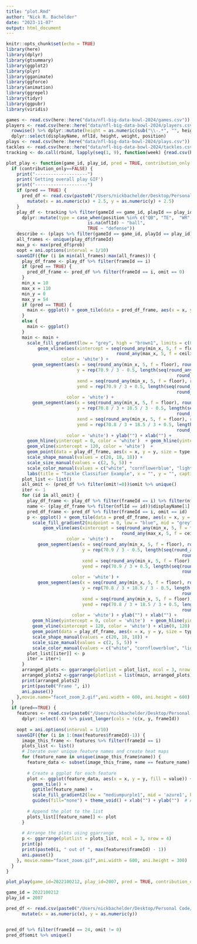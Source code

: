 ```yaml
---
title: "plot.Rmd"
author: "Nick R. Bachelder"
date: "2023-11-07"
output: html_document
---
```


```r
knitr::opts_chunk$set(echo = TRUE)
library(here)
library(dplyr)
library(gtsummary)
library(ggplot2)
library(plyr)
library(gganimate)
library(ggforce)
library(animation)
library(ggrepel)
library(tidyr)
library(ggpubr)
library(viridis)
```

```r
games <- read.csv(here::here("data/nfl-big-data-bowl-2024/games.csv"))
players <- read.csv(here::here("data/nfl-big-data-bowl-2024/players.csv")) %>% 
  rowwise() %>% dplyr::mutate(height = as.numeric(sub("\\-.*", "", height))*12 + as.numeric(sub('.+-(.+)', '\\1', height))) %>% ungroup() %>%
  dplyr::select(displayName, nflId, height, weight, position)
plays <- read.csv(here::here("data/nfl-big-data-bowl-2024/plays.csv"))
tackles <- read.csv(here::here("data/nfl-big-data-bowl-2024/tackles.csv"))
tracking <- do.call(rbind, lapply(seq(1, 9), function(week) {read.csv(here::here(paste0("data/nfl-big-data-bowl-2024/tracking_a_week_", week, ".csv")))}))
```

```r
plot_play <- function(game_id, play_id, pred = TRUE, contribution_only = FALSE) {
  if (contribution_only==FALSE) {
    print("--------------------")
    print('Getting overall play GIF')
    print("--------------------")
    if (pred == TRUE) {
      pred_df <- read.csv(paste0("/Users/nickbachelder/Desktop/Personal Code/Kaggle/Tackles/", game_id, "_", play_id, ".csv")) %>% dplyr::select(-X) %>% 
        mutate(x = as.numeric(x) + 2.5, y = as.numeric(y) + 2.5) 
    }
    play_df <- tracking %>% filter(gameId == game_id, playId == play_id) %>%
      dplyr::mutate(type = case_when(position %in% c("QB", "TE",  "WR", "G", "OLB", "RB", "C", "FB") ~ "offense", 
                               is.na(nflId) ~ "ball",
                               TRUE ~ "defense"))
    describe <- (plays %>% filter(gameId == game_id, playId == play_id))$playDescription[1]
    all_frames <- unique(play_df$frameId)
    max_p <- max(pred_df$prob)
    oopt = ani.options(interval = 1/10)
    saveGIF({for (i in min(all_frames):max(all_frames)) {
      play_df_frame <- play_df %>% filter(frameId == i)
      if (pred == TRUE) {
        pred_df_frame <- pred_df %>% filter(frameId == i, omit == 0) 
      }
      min_x = 10
      max_x = 110
      min_y = 0
      max_y = 54
      if (pred == TRUE) {
        main <- ggplot() + geom_tile(data = pred_df_frame, aes(x = x, y = y, fill = prob), width = 10, height = 10)
      }
      else {
        main <- ggplot()
      }
      main <- main +
        scale_fill_gradient(low = "grey", high = "brown1", limits = c(0, max_p)) +
            geom_vline(aes(xintercept = seq(round_any(min_x, 5, f = floor), 
                                          round_any(max_x, 5, f = ceiling), by = 5)), 
                     color = 'white') +
          geom_segment(aes(x = seq(round_any(min_x, 5, f = floor), round_any(max_x, 5, f = ceiling), by = 1 ), 
                           y = rep(70.9 / 3 - 0.5, length(seq(round_any(min_x, 5, f = floor), 
                                                                 round_any(max_x, 5, f = ceiling), by = 1 )) ), 
                           xend = seq(round_any(min_x, 5, f = floor), round_any(max_x, 5, f = ceiling), by = 1 ), 
                           yend = rep(70.9 / 3 + 0.5, length(seq(round_any(min_x, 5, f = floor), 
                                                                 round_any(max_x, 5, f = ceiling), by = 1 ))) ), 
                       color = 'white') +
          geom_segment(aes(x = seq(round_any(min_x, 5, f = floor), round_any(max_x, 5, f = ceiling), by = 1 ), 
                           y = rep(70.8 / 3 + 18.5 / 3 - 0.5, length(seq(round_any(min_x, 5, f = floor), 
                                                                 round_any(max_x, 5, f = ceiling), by = 1 )) ), 
                           xend = seq(round_any(min_x, 5, f = floor), round_any(max_x, 5, f = ceiling), by = 1 ), 
                           yend = rep(70.8 / 3 + 18.5 / 3 + 0.5, length(seq(round_any(min_x, 5, f = floor), 
                                                                 round_any(max_x, 5, f = ceiling), by = 1 ))) ), 
                       color = 'white') + ylab("") + xlab("") + 
        geom_hline(yintercept = 0, color = 'white')  + geom_hline(yintercept = 54, color = 'white') + geom_vline(xintercept = 0, color = 'white') + 
        geom_vline(xintercept = 120, color = 'white')  + 
        geom_point(data = play_df_frame, aes(x = x, y = y, size = type, color = type, shape = type))  +
        scale_shape_manual(values = c(20, 18, 18)) +
        scale_size_manual(values = c(2, 5, 5)) +
        scale_color_manual(values = c("white", "cornflowerblue", "lightseagreen")) +
        labs(title = "Tackle Classifier Example", x = "", y = "", caption = describe) + xlim(0, 120) + ylim(0, 54) + theme_minimal() 
      plot_list <- list()
      all_omit <- (pred_df %>% filter(omit!=0))$omit %>% unique()
      iter <- 1
      for (id in all_omit) {
        play_df_frame <- play_df %>% filter(frameId == i) %>% filter(nflId == id | type == 'ball')
        name <- (play_df_frame %>% filter(nflId == id))$displayName[1]
        pred_df_frame <- pred_df %>% filter(frameId == i, omit == id) 
        p <- ggplot() + geom_tile(data = pred_df_frame, aes(x = x, y = y, fill = prob), width = 10, height = 10)  +
          scale_fill_gradient2(midpoint = 0, low = "blue", mid = "grey", high = "brown1", limits = c(-.1, .1)) +
              geom_vline(aes(xintercept = seq(round_any(min_x, 5, f = floor), 
                                            round_any(max_x, 5, f = ceiling), by = 5)), 
                       color = 'white') +
            geom_segment(aes(x = seq(round_any(min_x, 5, f = floor), round_any(max_x, 5, f = ceiling), by = 1 ), 
                             y = rep(70.9 / 3 - 0.5, length(seq(round_any(min_x, 5, f = floor), 
                                                                   round_any(max_x, 5, f = ceiling), by = 1 )) ), 
                             xend = seq(round_any(min_x, 5, f = floor), round_any(max_x, 5, f = ceiling), by = 1 ), 
                             yend = rep(70.9 / 3 + 0.5, length(seq(round_any(min_x, 5, f = floor), 
                                                                   round_any(max_x, 5, f = ceiling), by = 1 ))) ), 
                         color = 'white') +
            geom_segment(aes(x = seq(round_any(min_x, 5, f = floor), round_any(max_x, 5, f = ceiling), by = 1 ), 
                             y = rep(70.8 / 3 + 18.5 / 3 - 0.5, length(seq(round_any(min_x, 5, f = floor), 
                                                                   round_any(max_x, 5, f = ceiling), by = 1 )) ), 
                             xend = seq(round_any(min_x, 5, f = floor), round_any(max_x, 5, f = ceiling), by = 1 ), 
                             yend = rep(70.8 / 3 + 18.5 / 3 + 0.5, length(seq(round_any(min_x, 5, f = floor), 
                                                                   round_any(max_x, 5, f = ceiling), by = 1 ))) ), 
                         color = 'white') + ylab("") + xlab("") + 
          geom_hline(yintercept = 0, color = 'white')  + geom_hline(yintercept = 54, color = 'white') + geom_vline(xintercept = 0, color = 'white') + 
          geom_vline(xintercept = 120, color = 'white') + xlim(0, 120) + ylim(0, 54)  +
          geom_point(data = play_df_frame, aes(x = x, y = y, size = type, color = type, shape = type))  +
          scale_shape_manual(values = c(20, 18, 18)) +
          scale_size_manual(values = c(2, 5, 5)) +
          scale_color_manual(values = c("white", "cornflowerblue", "lightseagreen")) + theme_void() + theme(legend.position = "none") + ggtitle(name)
        plot_list[[iter]] <- p
        iter = iter+1
      }
      arranged_plots <- ggarrange(plotlist = plot_list, ncol = 3, nrow = 4)
      arranged_plots2 <-ggarrange(plotlist = list(main, arranged_plots), ncol = 1, nrow = 2)
      print(arranged_plots2)
      print(paste0("Frame ", i))
      ani.pause()}
    },movie.name="facet_zoom_2.gif",ani.width = 600, ani.height = 600)
  }
  if (pred==TRUE) {
    features <- read.csv(paste0("/Users/nickbachelder/Desktop/Personal Code/Kaggle/Tackles/features_", game_id, "_", play_id, ".csv")) %>% 
      dplyr::select(-X) %>% pivot_longer(cols = !c(x, y, frameId)) 
    
    oopt = ani.options(interval = 1/10)
    saveGIF({for (i in 1:(max(features$frameId)-1)) {
      image_this_frame <- features %>% filter(frameId == i) 
      plots_list <- list()
      # Iterate over unique feature names and create heat maps
      for (feature_name in unique(image_this_frame$name)) {
        feature_data <- subset(image_this_frame, name == feature_name)
        
        # Create a ggplot for each feature
        plot <- ggplot(feature_data, aes(x = x, y = y, fill = value)) +
          geom_tile() +
          ggtitle(feature_name) +
          scale_fill_gradient2(low = "mediumpurple1", mid = 'azure1', high = "red", midpoint = 0) + 
          guides(fill="none") + theme_void() + xlab("") + ylab("")  # Adjust the color scale as needed
        
        # Append the plot to the list
        plots_list[[feature_name]] <- plot
      }
      
      # Arrange the plots using ggarrange
      p <- ggarrange(plotlist = plots_list, ncol = 3, nrow = 4)
      print(p)
      print(paste0(i, " out of ", max(features$frameId) - 1))
      ani.pause()}
    }, movie.name="facet_zoom.gif",ani.width = 600, ani.height = 300)
  }
}
```

```r
plot_play(game_id=2022100212, play_id=2007, pred = TRUE, contribution_only = FALSE)
```

































```r
game_id = 2022100212
play_id = 2007

pred_df <- read.csv(paste0("/Users/nickbachelder/Desktop/Personal Code/Kaggle/Tackles/", game_id, "_", play_id, ".csv")) %>% dplyr::select(-X) %>%
      mutate(x = as.numeric(x), y = as.numeric(y))


pred_df %>% filter(frameId == 24, omit != 0)
pred_df$omit %>% unique()
```






























```r

```

